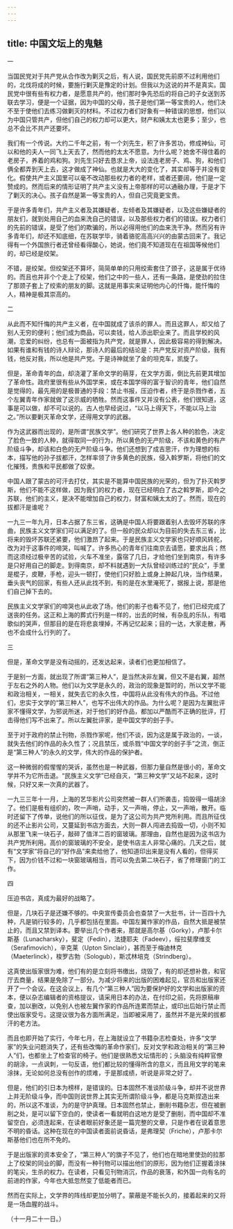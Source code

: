 ```yaml
---
---
---
```

title: 中国文坛上的鬼魅
---



一

当国民党对于共产党从合作改为剿灭之后，有人说，国民党先前原不过利用他们的，北伐将成的时候，要施行剿灭是豫定的计划。但我以为这说的并不是真实。国民党中很有些有权力者，是愿意共产的，他们那时争先恐后的将自己的子女送到苏联去学习，便是一个证据，因为中国的父母，孩子是他们第一等宝贵的人，他们决不至于使他们去练习做剿灭的材料。不过权力者们好象有一种错误的思想，他们以为中国只管共产，但他们自己的权力却可以更大，财产和姨太太也更多；至少，也总不会比不共产还要坏。

我们有一个传说。大约二千年之前，有一个刘先生，积了许多苦功，修成神仙，可以和他的夫人一同飞上天去了，然而他的太太不愿意。为什么呢？她舍不得住着的老房子，养着的鸡和狗。刘先生只好去恳求上帝，设法连老房子、鸡、狗，和他们俩全都弄到天上去，这才做成了神仙。也就是大大的变化了，其实却等于并没有变化。假使共产主义国里可以毫不改动那些权力者的老样，或者还要阔，他们是一定赞成的。然而后来的情形证明了共产主义没有上帝那样的可以通融办理，于是才下了剿灭的决心。孩子自然是第一等宝贵的人，但自己究竟更宝贵。

于是许多青年们，共产主义者及其嫌疑者，左倾者及其嫌疑者，以及这些嫌疑者的朋友们，就到处用自己的血来洗自己的错误，以及那些权力者们的错误。权力者们的先前的错误，是受了他们的欺骗的，所以必得用他们的血来洗干净。然而另有许多青年们，却还不知底细，在苏联学毕，骑着骆驼高高兴兴的由蒙古回来了。我记得有一个外国旅行者还曾经看得酸心，她说，他们竟不知道现在在祖国等候他们的，却已经是绞架。

不错，是绞架。但绞架还不算坏，简简单单的只用绞索套住了颈子，这是属于优待的。而且也并非个个走上了绞架，他们之中的一些人，还有一条路，是使劲的拉住了那颈子套上了绞索的朋友的脚。这就是用事实来证明他内心的忏悔，能忏悔的人，精神是极其崇高的。

二

从此而不知忏悔的共产主义者，在中国就成了该杀的罪人。而且这罪人，却又给了别人无穷的便利；他们成为商品，可以卖钱，给人添出职业来了。而且学校的风潮，恋爱的纠纷，也总有一面被指为共产党，就是罪人，因此极容易的得到解决。如果有谁和有钱的诗人辩论，那诗人的最后的结论是：共产党反对资产阶级，我有钱，他反对我，所以他是共产党。于是诗神就坐了金的坦克车，凯旋了。

但是，革命青年的血，却浇灌了革命文学的萌芽，在文学方面，倒比先前更其增加了革命性。政府里很有些从外国学来，或在本国学得的富于智识的青年，他们自然是觉得的，最先用的是极普通的手段：禁止书报，压迫作者，终于是杀戮作者，五个左翼青年作家就做了这示威的牺牲。然而这事件又并没有公表，他们很知道，这事是可以做，却不可以说的。古人也早经说过，“以马上得天下，不能以马上治之。”所以要剿灭革命文学，还得用文学的武器。

作为这武器而出现的，是所谓“民族文学”。他们研究了世界上各人种的脸色，决定了脸色一致的人种，就得取同一的行为，所以黄色的无产阶级，不该和黄色的有产阶级斗争，却该和白色的无产阶级斗争。他们还想到了成吉思汗，作为理想的标本，描写他的孙子拔都汗，怎样率领了许多黄色的民族，侵入斡罗斯，将他们的文化摧残，贵族和平民都做了奴隶。

中国人跟了蒙古的可汗去打仗，其实是不能算中国民族的光荣的，但为了扑灭斡罗斯，他们不能不这样做，因为我们的权力者，现在已经明白了古之斡罗斯，即今之苏联，他们的主义，是决不能增加自己的权力，财富和姨太太的了。然而，现在的拔都汗是谁呢？

一九三一年九月，日本占据了东三省，这确是中国人将要跟着别人去毁坏苏联的序曲，民族主义文学家们可以满足的了。但一般的民众却以为目前的失去东三省，比将来的毁坏苏联还紧要，他们激昂了起来。于是民族主义文学家也只好顺风转舵，改为对于这事件的啼哭，叫喊了。许多热心的青年们往南京去请愿，要求出兵；然而这须经过极辛苦的试验，火车不准坐，露宿了几日，才给他们坐到南京，有许多是只好用自己的脚走。到得南京，却不料就遇到一大队曾经训练过的“民众”，手里是棍子，皮鞭，手枪，迎头一顿打，使他们只好脸上或身上肿起几块，当作结果，垂头丧气的回家，有些人还从此找不到，有的是在水里淹死了，据报上说，那是他们自己掉下去的。

民族主义文学家们的啼哭也从此收了场，他们的影子也看不见了，他们已经完成了送丧的任务。这正和上海的葬式行列是一样的，出去的时候，有杂乱的乐队，有唱歌似的哭声，但那目的是在将悲哀埋掉，不再记忆起来；目的一达，大家走散，再也不会成什么行列的了。

三

但是，革命文学是没有动摇的，还发达起来，读者们也更加相信了。

于是别一方面，就出现了所谓“第三种人”，是当然决非左翼，但又不是右翼，超然于左右之外的人物。他们以为文学是永久的，政治的现象是暂时的，所以文学不能和政治相关，一相关，就失去它的永久性，中国将从此没有伟大的作品。不过他们，忠实于文学的“第三种人”，也写不出伟大的作品。为什么呢？是因为左翼批评家不懂得文学，为邪说所迷，对于他们的好作品，都加以严酷而不正确的批评，打击得他们写不出来了。所以左翼批评家，是中国文学的刽子手。

至于对于政府的禁止刊物，杀戮作家呢，他们不谈，因为这是属于政治的，一谈，就失去他们的作品的永久性了；况且禁压，或杀戮“中国文学的刽子手”之流，倒正是“第三种人”的永久的文学，伟大的作品的保护者。

这一种微弱的假惺惺的哭诉，虽然也是一种武器，但那力量自然是很小的，革命文学并不为它所击退。“民族主义文学”已经自灭，“第三种文学”又站不起来，这时候，只好又来一次真的武器了。

一九三三年十一月，上海的艺华影片公司突然被一群人们所袭击，捣毁得一塌胡涂了。他们是极有组织的，吹一声哨，动手，又一声哨，停止，又一声哨，散开。临时还留下了传单，说他们的所以征伐，是为了这公司为共产党所利用。而且所征伐的还不止影片公司，又蔓延到书店方面去，大则一群人闯进去捣毁一切，小则不知从那里飞来一块石子，敲碎了值洋二百的窗玻璃。那理由，自然也是因为这书店为共产党所利用。高价的窗玻璃的不安全，是使书店主人非常心痛的。几天之后，就有“文学家”将自己的“好作品”来卖给他了，他知道印出来是没有人看的，但得买下，因为价钱不过和一块窗玻璃相当，而可以免去第二块石子，省了修理窗门的工作。

四

压迫书店，真成为最好的战略了。

但是，几块石子是还嫌不够的。中央宣传委员会也查禁了一大批书，计一百四十九种，凡是销行较多的，几乎都包括在里面。中国左翼作家的作品，自然大抵是被禁止的，而且又禁到译本。要举出几个作者来，那就是高尔基（Gorky），卢那卡尔斯基（Lunacharsky），斐定（Fedin），法捷耶夫（Fadeev），绥拉斐摩维支（Serafimovich），辛克莱（Upton Sinclair），甚而至于梅迪林克（Maeterlinck），梭罗古勃（Sologub），斯忒林培克（Strindberg）。

这真使出版家很为难，他们有的是立刻将书缴出，烧毁了，有的却还想补救，和官厅去商量，结果是免除了一部分。为减少将来的出版的困难起见，官员和出版家还开了一个会议。在这会议上，有几个“第三种人”因为要保护好的文学和出版家的资本，便以杂志编辑者的资格提议，请采用日本的办法，在付印之前，先将原稿审查，加以删改，以免别人也被左翼作家的作品所连累而禁止，或印出后始行禁止而使出版家受亏。这提议很为各方面所满足，当即被采用了，虽然并不是光荣的拔都汗的老方法。

而且也即开始了实行，今年七月，在上海就设立了书籍杂志检查处，许多“文学家”的失业问题消失了，还有些改悔的革命作家们，反对文学和政治相关的“第三种人”们，也都坐上了检查官的椅子。他们是很熟悉文坛情形的；头脑没有纯粹官僚的胡涂，一点讽刺，一句反语，他们都比较的懂得所含的意义，而且用文学的笔来涂抹，无论如何总没有创作的烦难，于是那成绩，听说是非常之好了。

但是，他们的引日本为榜样，是错误的。日本固然不准谈阶级斗争，却并不说世界上并无阶级斗争，而中国则说世界上其实无所谓阶级斗争，都是马克斯捏造出来的，所以这不准谈，为的是守护真理。日本固然也禁止，删削书籍杂志，但在被删削之处，是可以留下空白的，使读者一看就明白这地方是受了删削，而中国却不准留空白，必须连起来，在读者眼前好象还是一篇完整的文章，只是作者在说着意思不明的昏话。这种在现在的中国读者面前说昏话，是弗理契（Friche），卢那卡尔斯基他们也在所不免的。

于是出版家的资本安全了，“第三种人”的旗子不见了，他们也在暗地里使劲的拉那上了绞架的同业的脚，而没有一种刊物可以描出他们的原形，因为他们正握着涂抹的笔尖，生杀的权力。在读者，只看见刊物消沉，作品的衰落，和外国一向有名的前进的作家，今年也大抵忽然变了低能者而已。

然而在实际上，文学界的阵线却更加分明了。蒙蔽是不能长久的，接着起来的又将是一场血腥的战斗。

（十一月二十一日。）